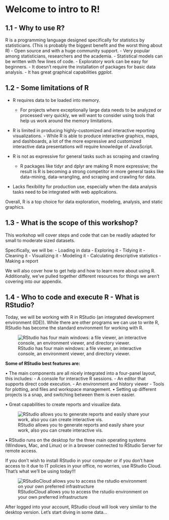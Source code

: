 # Welcome to intro to R!

##  1.1 - Why to use R?

R is a programming language designed specifically for statistics by statisticians. (This is probably the biggest benefit and the worst thing about R)
  - Open source and with a huge community support.
  - Very popular among statisticians, researchers and the academia.
  - Statistical models can be written with few lines of code.
  - Exploratory work can be easy for beginners.
  - It doesn't require the installation of packages for basic data analysis.
  - It has great graphical capabilities _ggplot_.

## 1.2 - Some limitations of R

  - R requires data to be loaded into memory.
    - For projects where exceptionally large data needs to be analyzed or processed very quickly, we will want to consider using tools that help us work around the memory limitations.


  -  R is limited in producing highly-customized and interactive reporting visualizations.
    - While R is able to produce interactive graphics, maps, and dashboards, a lot of the more expressive and customized interactive data presentations will require knowledge of JavaScript.

  - R is not as expressive for general tasks such as scraping and crawling
    - R packages like tidyr and dplyr are making R more expressive; the result is R is becoming a strong competitor in more general tasks like data-mining, data-wrangling, and scraping and crawling for data.

  - Lacks flexibility for production use, especially when the data analysis tasks need to be integrated with web applications.

Overall, R is a top choice for data exploration, modeling, analysis, and static graphics.

## 1.3 - What is the scope of this workshop?

This workshop will cover steps and code that can be readily adapted for small to moderate sized datasets.

Specifically, we will be:
  - Loading in data
  - Exploring it
  - Tidying it
    - Cleaning it
    - Visualizing it
    - Modeling it
  - Calculating descriptive statistics
  - Making a report

We will also cover how to get help and how to learn more about using R. Additionally, we’ve pulled together different resources for things we aren’t covering into our appendix.

##  1.4 - Who to code and execute R - What is RStudio?
Today, we will be working with R in RStudio (an integrated development environment (IDE)).  While there are other programs we can use to write R, RStudio has become the standard environment for working with R.

![RStudio has four main windows: a file viewer, an interactive console, an environment viewer, and directory viewer.](./assets/rstudio.png)

**Some of RStudio best features are:**

  • The main components are all nicely integrated into a four-panel layout, this includes:
    - A console for interactive R sessions.
    - An editor that supports direct code execution.
    - An environment and history viewer
    - Tools for plotting, and files and workspace management.
  • Setting up different projects is a snap, and switching between them is even easier.

  • Great capabilities to create reports and visualize data.

![RStudio allows you to generate reports and easily share your work, also you can create interactive vis.](./assets/rstudio_features.png)  

  • RStudio runs on the desktop for the three main operating systems (Windows, Mac, and Linux) or in a browser connected to RStudio Server for remote access.  

If you don't wish to install RStudio in your computer or if you don't have access to it due to IT policies in your office, no worries, use RStudio Cloud. That's what we'll be using today!!!

![RStudioCloud allows you to access the rstudio environment on your own preferred infrastructure](./assets/rstudiocloud.png)  

After logged into your account, RStudio cloud will look very similar to the desktop version. Let's start diving in some data...
